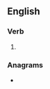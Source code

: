 ==English==

===Verb===
{{head|en|verb form}}

# {{en-third-person singular of|emend}}

===Anagrams===
* {{anagrams|en|a=deemns|Mendes|mensed}}